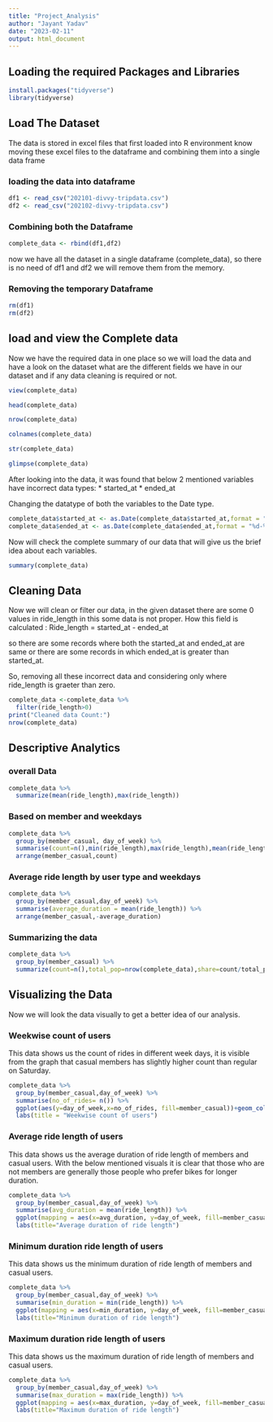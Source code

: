 ```yaml
---
title: "Project_Analysis"
author: "Jayant Yadav"
date: "2023-02-11"
output: html_document
---
```



## Loading the required Packages and Libraries



```r
install.packages("tidyverse")
library(tidyverse)

```

## Load The Dataset

The data is stored in excel files that first loaded into R environment know moving these excel files to the dataframe and combining them into a single data frame

### loading the data into dataframe

```r
df1 <- read_csv("202101-divvy-tripdata.csv")
df2 <- read_csv("202102-divvy-tripdata.csv")
```

### Combining both the Dataframe

```r
complete_data <- rbind(df1,df2)
```

now we have all the dataset in a single dataframe (complete_data), so there is no need of df1 and df2 we will remove them from the memory.


### Removing the temporary Dataframe

``` r
rm(df1)
rm(df2)
```

## load and view the Complete data

Now we have the required data in one place so we will load the data and have a look on the dataset what are the different fields we have in our dataset and if any data cleaning is required or not.

```r

view(complete_data)

head(complete_data)

nrow(complete_data)

colnames(complete_data)

str(complete_data)

glimpse(complete_data)
```

After looking into the data, it was found that below 2 mentioned variables have incorrect data types:
* started_at
* ended_at

Changing the datatype of both the variables to the Date type.

```r

complete_data$started_at <- as.Date(complete_data$started_at,format = "%d-%m-%y")
complete_data$ended_at <- as.Date(complete_data$ended_at,format = "%d-%m-%y")


```

Now will check the complete summary of our data that will give us the brief idea about each variables.


```r

summary(complete_data)

```

## Cleaning Data

Now we will clean or filter our data, in the given dataset there are some 0 values in ride_length in this some data is not proper. How this field is calculated :
  Ride_length = started_at - ended_at
  
so there are some records where both the started_at and ended_at are same or there are some records in which ended_at is greater than started_at.

So, removing all these incorrect data and considering only where ride_length is graeter than zero.

```r

complete_data <-complete_data %>% 
  filter(ride_length>0)
print("Cleaned data Count:")
nrow(complete_data)

```

## Descriptive Analytics

### overall Data

```r

complete_data %>% 
  summarize(mean(ride_length),max(ride_length))
```

### Based on member and weekdays

```r
complete_data %>% 
  group_by(member_casual, day_of_week) %>% 
  summarise(count=n(),min(ride_length),max(ride_length),mean(ride_length),median(ride_length)) %>% 
  arrange(member_casual,count)
```

### Average ride length by user type and weekdays

``` r
complete_data %>% 
  group_by(member_casual,day_of_week) %>% 
  summarise(average_duration = mean(ride_length)) %>% 
  arrange(member_casual,-average_duration)
```

### Summarizing the data

``` r
complete_data %>% 
  group_by(member_casual) %>% 
  summarize(count=n(),total_pop=nrow(complete_data),share=count/total_pop*100,mean(ride_length))

```


## Visualizing the Data

Now we will look the data visually to get a better idea of our analysis.

### Weekwise count of users

This data shows us the count of rides in different week days, it is visible from the graph that casual members has slightly higher count than regular on Saturday.


``` r
complete_data %>% 
  group_by(member_casual,day_of_week) %>% 
  summarise(no_of_rides= n()) %>% 
  ggplot(aes(y=day_of_week,x=no_of_rides, fill=member_casual))+geom_col()+
  labs(title = "Weekwise count of users")
```


### Average ride length of users

This data shows us the average duration of ride length of members and casual users. With the below mentioned visuals it is clear that those who are not members are generally those people who prefer bikes for longer duration.


```r
complete_data %>% 
  group_by(member_casual,day_of_week) %>%
  summarise(avg_duration = mean(ride_length)) %>%
  ggplot(mapping = aes(x=avg_duration, y=day_of_week, fill=member_casual))+geom_col()+
  labs(title="Average duration of ride length")
```

### Minimum duration ride length of users

This data shows us the minimum duration of ride length of members and casual users.

```r

complete_data %>% 
  group_by(member_casual,day_of_week) %>%
  summarise(min_duration = min(ride_length)) %>%
  ggplot(mapping = aes(x=min_duration, y=day_of_week, fill=member_casual))+geom_col()+
  labs(title="Minimum duration of ride length")
```


### Maximum duration ride length of users

This data shows us the maximum duration of ride length of members and casual users.

```r
complete_data %>% 
  group_by(member_casual,day_of_week) %>%
  summarise(max_duration = max(ride_length)) %>%
  ggplot(mapping = aes(x=max_duration, y=day_of_week, fill=member_casual))+geom_col()+
  labs(title="Maximum duration of ride length")
```
